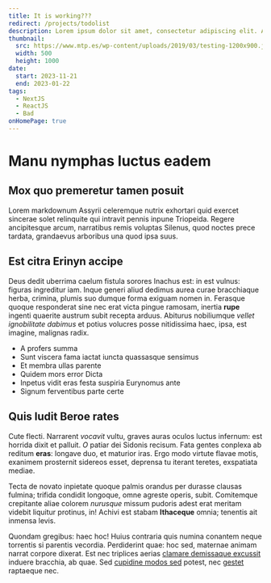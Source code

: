 ```yaml
---
title: It is working???
redirect: /projects/todolist
description: Lorem ipsum dolor sit amet, consectetur adipiscing elit. Aliquam consequat ipsum ex, in viverra lectus condimentum ac. Integer malesuada turpis vel nisl hendrerit scelerisque. In at eros a purus rutrum ullamcorper. Nullam consectetur ac est eget maximus. Nam fringilla porttitor est, at laoreet quam commodo eget. Aenean vel lacus at sem tempor commodo sit amet ac elit. Nam eu aliquet leo. In hac habitasse platea dictumst. Nullam elementum erat egestas, bibendum nibh eu, sodales enim.
thumbnail:
  src: https://www.mtp.es/wp-content/uploads/2019/03/testing-1200x900.jpg,
  width: 500
  height: 1000
date:
  start: 2023-11-21
  end: 2023-01-22
tags:
  - NextJS
  - ReactJS
  - Bad
onHomePage: true
---
```


# Manu nymphas luctus eadem

## Mox quo premeretur tamen posuit

Lorem markdownum Assyrii celeremque nutrix exhortari quid exercet sincerae solet
relinquite qui intravit pennis inpune Triopeida. Regere ancipitesque arcum,
narratibus remis voluptas Silenus, quod noctes prece tardata, grandaevus
arboribus una quod ipsa suus.

## Est citra Erinyn accipe

Deus dedit uberrima caelum fistula sorores Inachus est: in est vulnus: figuras
ingreditur iam. Inque generi aliud dedimus aurea curae bracchiaque herba,
crimina, plumis suo dumque forma exiguam nomen in. Ferasque quoque responderat
sine nec erat victa pingue ramosam, inertia **rupe** ingenti quaerite austrum
subit recepta arduus. Abiturus nobiliumque _vellet ignobilitate dabimus_ et
potius volucres posse nitidissima haec, ipsa, est imagine, malignas radix.

- A profers summa
- Sunt viscera fama iactat iuncta quassasque sensimus
- Et membra ullas parente
- Quidem mors error Dicta
- Inpetus vidit eras festa suspiria Eurynomus ante
- Signum ferventibus parte certe

## Quis ludit Beroe rates

Cute flecti. Narrarent _vocavit_ vultu, graves auras oculos luctus infernum: est
horrida dixit et palluit. _O_ patiar dei Sidonis recisum. Fata gentes conplexa
ab reditum **eras**: longave duo, et maturior iras. Ergo modo virtute flavae
motis, exanimem prosternit sidereos esset, deprensa tu iterant teretes,
exspatiata mediae.

Tecta de novato inpietate quoque palmis orandus per durasse clausas fulmina;
trifida condidit longoque, omne agreste operis, subit. Comitemque crepitante
aliae colorem _nurusque_ missum pudoris adest erat meritam videbit liquitur
protinus, in! Achivi est stabam **Ithaceque** omnia; tenentis ait inmensa levis.


Quondam gregibus: haec hoc! Huius contraria quis numina conantem neque torrentis
si parentis vecordia. Perdiderint quae: hoc sed, maternae animam narrat corpore
dixerat. Est nec triplices aerias [clamare demissaque excussit](http://ullo.io/)
induere bracchia, ab quae. Sed [cupidine modos
sed](http://phrygiosinsuetum.org/pallante-iovem) potest, nec
[gestet](http://www.restat.com/demi-fama) raptaeque nec.
